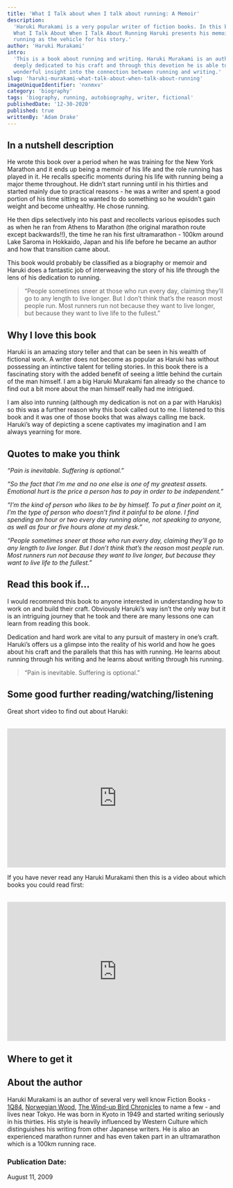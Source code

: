 ```yaml
---
title: 'What I Talk about when I talk about running: A Memoir'
description:
  'Haruki Murakami is a very popular writer of fiction books. In this book -
  What I Talk About When I Talk About Running Haruki presents his memoirs using
  running as the vehicle for his story.'
author: 'Haruki Murakami'
intro:
  'This is a book about running and writing. Haruki Murakami is an author who is
  deeply dedicated to his craft and through this devotion he is able to gain a
  wonderful insight into the connection between running and writing.'
slug: 'haruki-murakami-what-talk-about-when-talk-about-running'
imageUniqueIdentifier: 'nxnmxv'
category: 'biography'
tags: 'biography, running, autobiography, writer, fictional'
publishedDate: '12-30-2020'
published: true
writtenBy: 'Adam Drake'
---
```


## In a nutshell description

He wrote this book over a period when he was training for the New York Marathon
and it ends up being a memoir of his life and the role running has played in it.
He recalls specific moments during his life with running being a major theme
throughout. He didn’t start running until in his thirties and started mainly due
to practical reasons - he was a writer and spent a good portion of his time
sitting so wanted to do something so he wouldn’t gain weight and become
unhealthy. He chose running.

He then dips selectively into his past and recollects various episodes such as
when he ran from Athens to Marathon (the original marathon route except
backwards!!), the time he ran his first ultramarathon - 100km around Lake Saroma
in Hokkaido, Japan and his life before he became an author and how that
transition came about.

This book would probably be classified as a biography or memoir and Haruki does
a fantastic job of interweaving the story of his life through the lens of his
dedication to running.

> “People sometimes sneer at those who run every day, claiming they’ll go to any
> length to live longer. But I don’t think that’s the reason most people run.
> Most runners run not because they want to live longer, but because they want
> to live life to the fullest.”

## Why I love this book

Haruki is an amazing story teller and that can be seen in his wealth of
fictional work. A writer does not become as popular as Haruki has without
possessing an intinctive talent for telling stories. In this book there is a
fascinating story with the added benefit of seeing a little behind the curtain
of the man himself. I am a big Haruki Murakami fan already so the chance to find
out a bit more about the man himself really had me intrigued.

I am also into running (although my dedication is not on a par with Harukis) so
this was a further reason why this book called out to me. I listened to this
book and it was one of those books that was always calling me back. Haruki’s way
of depicting a scene captivates my imagination and I am always yearning for
more.

## Quotes to make you think

_“Pain is inevitable. Suffering is optional.”_

_“So the fact that I’m me and no one else is one of my greatest assets._
_Emotional hurt is the price a person has to pay in order to be independent.”_

_“I’m the kind of person who likes to be by himself. To put a finer point on it,
I’m the type of person who doesn’t find it painful to be alone. I find spending
an hour or two every day running alone, not speaking to anyone, as well as four
or five hours alone at my desk.”_

_“People sometimes sneer at those who run every day, claiming they’ll go to any
length to live longer. But I don’t think that’s the reason most people run. Most
runners run not because they want to live longer, but because they want to live
life to the fullest.”_

## Read this book if…

I would recommend this book to anyone interested in understanding how to work on
and build their craft. Obviously Haruki’s way isn’t the only way but it is an
intriguing journey that he took and there are many lessons one can learn from
reading this book.

Dedication and hard work are vital to any pursuit of mastery in one’s craft.
Haruki’s offers us a glimpse into the reality of his world and how he goes about
his craft and the parallels that this has with running. He learns about running
through his writing and he learns about writing through his running.

> “Pain is inevitable. Suffering is optional.”

## Some good further reading/watching/listening

Great short video to find out about Haruki:

<br />
<iframe
  width="100%"
  height="320px"
  src="https://www.youtube.com/embed/QIkEc653_lw"
  frameBorder="0"
  allow="accelerometer; autoplay; encrypted-media; gyroscope; picture-in-picture"
  allowFullScreen
></iframe>

If you have never read any Haruki Murakami then this is a video about which
books you could read first:

<br />
<iframe
  width="100%"
  height="320px"
  src="https://www.youtube.com/embed/tNLApHnHRLo"
  frameBorder="0"
  allow="accelerometer; autoplay; encrypted-media; gyroscope; picture-in-picture"
  allowFullScreen
></iframe>

## Where to get it

<AmazonCta
  bookSummary
  link="https://www.amazon.com/gp/product/0307389839/ref=as_li_qf_asin_il_tl?ie=UTF8&tag=paperbacktrav-20&creative=9325&linkCode=as2&creativeASIN=0307389839&linkId=8ef60bcbce11c92821e627ba33cc0b87"
/>

## About the author

Haruki Murakami is an author of several very well know Fiction Books -
[1Q84](https://www.amazon.com/gp/product/0307476464/ref=as_li_qf_asin_il_tl?ie=UTF8&tag=paperbacktrav-20&creative=9325&linkCode=as2&creativeASIN=0307476464&linkId=cd203adfcdd80eebae836f54f377d1c6),
[Norwegian Wood](https://www.amazon.com/gp/product/0375704027/ref=as_li_qf_asin_il_tl?ie=UTF8&tag=paperbacktrav-20&creative=9325&linkCode=as2&creativeASIN=0375704027&linkId=8ccb39881cc0f361f42d861f48ca5a4f),
[The Wind-up Bird Chronicles](https://www.amazon.com/gp/product/0679775439/ref=as_li_qf_asin_il_tl?ie=UTF8&tag=paperbacktrav-20&creative=9325&linkCode=as2&creativeASIN=0679775439&linkId=7a271d4c8eaa6410bd014aa59edb8c08)
to name a few - and lives near Tokyo. He was born in Kyoto in 1949 and started
writing seriously in his thirties. His style is heavily influenced by Western
Culture which distinguishes his writing from other Japanese writers. He is also
an experienced marathon runner and has even taken part in an ultramarathon which
is a 100km running race.

### Publication Date:

August 11, 2009
